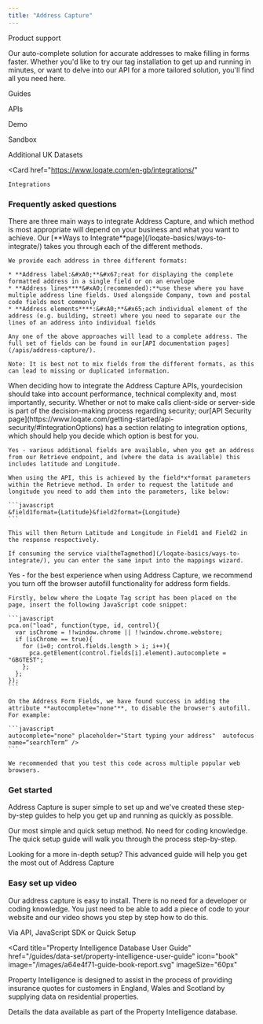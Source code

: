 ```yaml
---
title: "Address Capture"
---
```


Product support

Our auto-complete solution for accurate addresses to make filling in forms
faster. Whether you'd like to try our tag installation to get up and running in
minutes, or want to delve into our API for a more tailored solution, you'll find
all you need here.

<CardGroup>
  <Card
    href="/guides/address-email-and-phone-verification/"
  >
    Guides
  </Card>

<Card href="/apis/address-capture/">APIs</Card>

<Card href="https://www.loqate.com/en-gb/demos/address-capture/">Demo</Card>

<Card href="/sandbox/">Sandbox</Card>

<Card href="https://www.loqate.com/en-gb/datasets/">
  Additional UK Datasets
</Card>

  <Card
    href="https://www.loqate.com/en-gb/integrations/"
  >
    Integrations
  </Card>
</CardGroup>

### Frequently asked questions

<AccordionGroup>
  <Accordion title="Which way of integrating Address Capture will work best for me?">
    There are three main ways to integrate Address Capture, and which method is most appropriate will depend on your business and what you want to achieve. Our [**Ways to Integrate**page](/loqate-basics/ways-to-integrate/) takes you through each of the different methods.
  </Accordion>

  <Accordion title="How do I best take the fields from an Address Capture response and map them back to my address fields?">

    We provide each address in three different formats:

    * **Address label:&#xA0;**&#x67;reat for displaying the complete formatted address in a single field or on an envelope
    * **Address lines****&#xA0;(recommended):**use these where you have multiple address line fields. Used alongside Company, town and postal code fields most commonly
    * **Address elements****:&#xA0;**&#x65;ach individual element of the address (e.g. building, street) where you need to separate our the lines of an address into individual fields

    Any one of the above approaches will lead to a complete address. The full set of fields can be found in our[API documentation pages](/apis/address-capture/).

    Note: It is best not to mix fields from the different formats, as this can lead to missing or duplicated information.

  </Accordion>

<Accordion title="Should I make my API calls client-side or server-side?">
  When deciding how to integrate the Address Capture APIs, yourdecision should
  take into account performance, technical complexity and, most importantly,
  security. Whether or not to make calls client-side or server-side is part of
  the decision-making process regarding security; our[API Security
  page](https://www.loqate.com/getting-started/api-security/#IntegrationOptions)
  has a section relating to integration options, which should help you decide
  which option is best for you.
</Accordion>

  <Accordion title= "Is it possible to get latitude and longitude coordinates when I retrieve an address?">

    Yes - various additional fields are available, when you get an address from our Retrieve endpoint, and (where the data is available) this includes latitude and Longitude.

    When using the API, this is achieved by the field*x*format parameters within the Retrieve method. In order to request the latitude and longitude you need to add them into the parameters, like below:

    ```javascript
    &field1format={Latitude}&field2format={Longitude}
    ```

    This will then Return Latitude and Longitude in Field1 and Field2 in the response respectively.

    If consuming the service via[theTagmethod](/loqate-basics/ways-to-integrate/), you can enter the same input into the mappings wizard.

  </Accordion>
  
  <Accordion title="Browser auto-fill is interfering with my address lookup, can I turn it off?">
    Yes - for the best experience when using Address Capture, we recommend you turn off the browser autofill functionality for address form fields.

    Firstly, below where the Loqate Tag script has been placed on the page, insert the following JavaScript code snippet:

    ```javascript
    pca.on("load", function(type, id, control){
      var isChrome = !!window.chrome || !!window.chrome.webstore;
      if (isChrome == true){
        for (i=0; control.fields.length > i; i++){
          pca.getElement(control.fields[i].element).autocomplete = "GBGTEST";
        };
      };
    });
    ```

    On the Address Form Fields, we have found success in adding the attribute **autocomplete="none"**, to disable the browser's autofill. For example:

    ```javascript
    autocomplete="none" placeholder="Start typing your address"  autofocus name=“searchTerm” />
    ```

    We recommended that you test this code across multiple popular web browsers.

  </Accordion>
</AccordionGroup>

### Get started

Address Capture is super simple to set up and we've created these step-by-step
guides to help you get up and running as quickly as possible.

<CardGroup>
  <Card
    title="Quick setup guide - Address Validation"
    href="/guides/address-email-and-phone-verification/quick-setup-guide"
    icon = "book"
    image="/images/a64e4f71-guide-book-report.svg"
    imageSize="60px">
    Our most simple and quick setup method. No need for coding knowledge. The quick setup guide will walk you through the process step-by-step.
  </Card>

  <Card
    title="Advanced Setup Guide"
    href="/guides/address-email-and-phone-verification/advanced-setup-guide"
    icon = "book"
    image="/images/a64e4f71-guide-book-report.svg"
    imageSize="60px">
    Looking for a more in-depth setup? This advanced guide will help you get the most out of Address Capture
  </Card>
</CardGroup>

### Easy set up video

Our address capture is easy to install. There is no need for a developer or
coding knowledge. You just need to be able to add a piece of code to your
website and our video shows you step by step how to do this.

<CardGroup>
  <Card
    title="Consuming Premium Data Sets"
    href="/guides/data-set/consuming-premium-data-sets"
    icon = "book"
    image="/images/a64e4f71-guide-book-report.svg"
    imageSize="60px">
    Via API, JavaScript SDK or Quick Setup
  </Card>

<Card
  title="Property Intelligence Database User Guide"
  href="/guides/data-set/property-intelligence-user-guide"
  icon="book"
  image="/images/a64e4f71-guide-book-report.svg"
  imageSize="60px"
>
  Property Intelligence is designed to assist in the process of providing
  insurance quotes for customers in England, Wales and Scotland by supplying
  data on residential properties.
</Card>

  <Card
    title="Property Intelligence Data Directory"
    href="/guides/data-set/property-intelligence-data-directory/"
    icon = "book"
    image="/images/a64e4f71-guide-book-report.svg"
    imageSize="60px">
    Details the data available as part of the Property Intelligence database.
  </Card>
</CardGroup>
